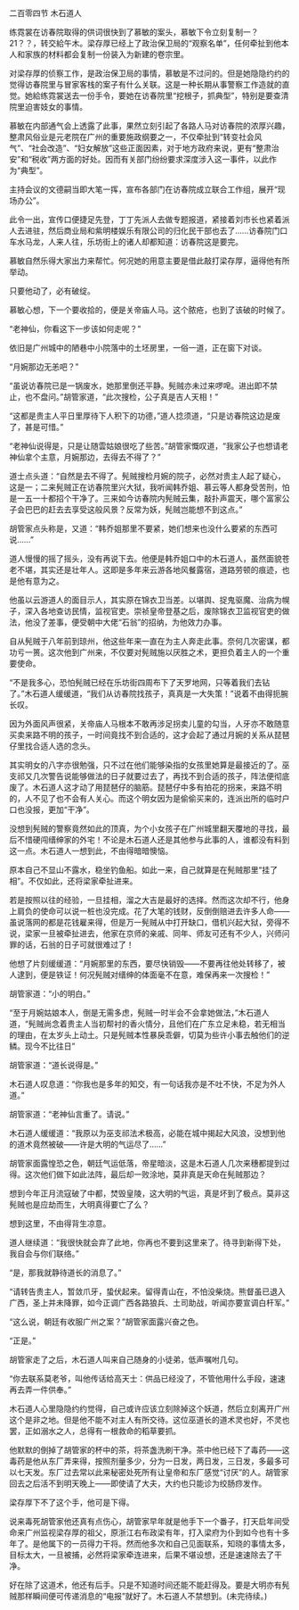 

二百零四节 木石道人

练霓裳在访春院取得的供词很快到了慕敏的案头，慕敏下令立刻复制一？21？？，转交給午木。梁存厚已经上了政治保卫局的“观察名单”，任何牵扯到他本人和家族的材料都会复制一份装入为新建的卷宗里。

对梁存厚的侦察工作，是政治保卫局的事情，慕敏是不过问的。但是她隐隐约约的觉得访春院里与冒家客栈的案子有什么关联。这是一种长期从事警察工作造就的直觉。她給练霓裳送去一份手令，要她在访春院里“挖根子，抓典型”，特别是要查清院里迫害妓女的事情。

慕敏在内部通气会上透露了此事，果然立刻引起了各路人马对访春院的浓厚兴趣，整肃风俗业是元老院在广州的重要施政纲要之一，不仅牵扯到“转变社会风气”、“社会改造”、“妇女解放”这些正面因素，对于地方政府来说，更有“整肃治安”和“税收”两方面的好处。因而有关部门纷纷要求深度涉入这一事件，以此作为“典型”。

主持会议的文德嗣当即大笔一挥，宣布各部门在访春院成立联合工作组，展开“现场办公”。

此令一出，宣传口便捷足先登，丁丁先派人去做专题报道，紧接着刘市长也紧着派人去进驻，然后商业局和紫明楼娱乐有限公司的归化民干部也去了……访春院门口车水马龙，人来人往，乐坊街上的诸人却都知道：访春院这是要完。

慕敏自然乐得大家出力来帮忙。何况她的用意主要是借此敲打梁存厚，逼得他有所举动。

只要他动了，必有破绽。

慕敏心想，下一个要收拾的，便是关帝庙人马。这个脓疮，也到了该破的时候了。

“老神仙，你看这下一步该如何走呢？”

依旧是广州城中的陋巷中小院落中的土坯房里，一俗一道，正在窗下对谈。

“月婉那边无恙吧？”

“虽说访春院已是一锅废水，她那里倒还平静。髡贼亦未过来啰唣。进出即不禁止，也不盘问。”胡管家道，“此次搜检，公子真是吉人天相！”

“这都是贵主人平日里厚待下人积下的功德，”道人捻须道，“只是访春院这边是废了，甚是可惜。”

“老神仙说得是，只是让随雲姑娘很吃了些苦。”胡管家慨叹道，“我家公子也想请老神仙拿个主意，月婉那边，去得去不得了？”

道士点头道：“自然是去不得了。髡贼搜检月婉的院子，必然对贵主人起了疑心，这是一；二来髡贼正在访春院里兴大狱，我听闻韩乔姐、慕云等人都身受苦刑，怕是一五一十都招个干净了。三来如今访春院内髡贼云集，敲扑声震天，哪个富家公子会巴巴的赶去去享受这般风景？反常为妖，髡贼岂能想不到这点。”

胡管家点头称是，又道：“韩乔姐那里不要紧，她们想来也没什么要紧的东西可说……”

道人慢慢的摇了摇头，没有再说下去。他便是韩乔姐口中的木石道人，虽然面貌苍老不堪，其实还是壮年人。这即是多年来云游各地风餐露宿，道路劳顿的痕迹，也是他有意为之。

他虽以云游道人的面目示人，其实原在锦衣卫当差。以堪舆、捉鬼驱魔、治病为幌子，深入各地查访民情，监视官吏。崇祯皇帝登基之后，废除锦衣卫监视官吏的做法，他没了差事，便受朝中大佬“石翁”的招纳，为他效力办事。

自从髡贼于八年前到琼州，他这些年来一直在为主人奔走此事。奈何几次密谋，都功亏一篑。这次他到广州来，不仅要对髡贼施以厌胜之术，更担负着主人的一个重要使命。

“不是我多心，恐怕髡贼已经在乐坊街四周布下了天罗地网，只等着我们去钻了。”木石道人缓缓道，“我们从访春院找孩子，真真是一大失策！”说着不由得扼腕长叹。

因为外面风声很紧，关帝庙人马根本不敢再涉足拐卖儿童的勾当，人牙亦不敢随意买卖来路不明的孩子，一时间竟找不到合适的，这才会起了通过月婉的关系从琵琶仔里找合适人选的念头。

其实明女的八字亦很勉强，只不过在他们能够染指的女孩里她算是最接近的了。巫支祁又几次警告说能够做法的日子就要过去了，再找不到合适的孩子，阵法便彻底废了。木石道人这才动了用琵琶仔的脑筋。琵琶仔中多有拍花的拐来，来路不明的，人不见了也不会有人关心。而这个明女因为是偷偷买来的，连派出所的临时户口也没报，更加“干净”。

没想到髡贼的警察竟然如此的顶真，为个小女孩子在广州城里翻天覆地的寻找，最后不惜硬闯缙绅家的外宅！不论是木石道人还是其他参与此事的人，谁都没有料到这一点。木石道人一想到此，不由得暗暗懊恼。

原本自己不显山不露水，稳坐钓鱼船。如此一来，自己就算是在髡贼那里“挂了相”。不仅如此，还将梁家牵扯进来。

若是按照以往的经验，一旦挂相，溜之大吉是最好的选择。然而这次却不行，他身上肩负的使命可以说一桩也没完成。花了大笔的钱财，反倒倒赔进去许多人命――虽说落网的都是花钱雇来得，但是万一髡贼从中打开缺口，借机兴起大狱，旁得不说，梁家一旦被牵扯进去，他家在京师的亲戚、同年、师友可还有不少人，兴师问罪的话，石翁的日子可就很难过了！

他想了片刻缓缓道：“月婉那里的东西，要尽快销毁――不要再往他处转移了，被人逮到，便是铁证！何况髡贼对缙绅的体面毫不在意，难保再来一次搜检！”

胡管家道：“小的明白。”

“至于月婉姑娘本人，倒是无需多虑，髡贼一时半会不会拿她做法，”木石道人道，“髡贼尚念着贵主人当初帮衬的香火情分，且他们在广东立足未稳，若无相当的理由，在太岁头上动土。只是髡贼本性暴戾乖僻，切莫为些许小事去触他们的逆鳞。现今不比往日”

胡管家道：“道长说得是。”

木石道人叹息道：“你我也是多年的知交，有一句话我亦是不吐不快，不足为外人道。”

胡管家道：“老神仙言重了。请说。”

木石道人缓缓道：“我原以为巫支祁法术极高，必能在城中揭起大风浪，没想到他的道术竟然被破――许是大明的气运尽了……”

胡管家面露惶恐之色，朝廷气运低落，帝星暗淡，这是木石道人几次来穗都提到过得。这次他们做下如此法阵，最后却一败涂地，莫非真是天命在髡贼那边？

想到今年正月流寇破了中都，焚毁皇陵，这大明的气运，真是坏到了极点。莫非这髡贼也是应劫而生，大明真得要亡了么？

想到这里，不由得背生凉意。

道人继续道：“我很快就会弃了此地，你再也不要到这里来了。待寻到新得下处，我自会与你们联络。”

“是，那我就静待道长的消息了。”

“请转告贵主人，暂敛爪牙，蛰伏起来。留得青山在，不怕没柴烧。熊督虽已退入广西，圣上并未降罪，如今正调广西各路狼兵、土司助战，听闻亦要宣调白杆军。”

“这么说，朝廷有收服广州之案？”胡管家面露兴奋之色。

“正是。”

胡管家走了之后，木石道人叫来自己随身的小徒弟，低声嘱咐几句。

“你去联系莫老爷，叫他传话给高天士：供品已经没了，不管他用什么手段，速速再去弄一件供奉。”

木石道人心里隐隐约约觉得，自己或许应该立刻除掉这个妖道，然后立刻离开广州这个是非之地。但是他不能不对主人有所交待。这位巫道长的道术灵也好，不灵也罢，正如溺水之人，总得有一根救命的稻草要抓。

他默默的倒掉了胡管家的杯中的茶，将茶盏洗刷干净。茶中他已经下了毒药――这毒药是他从东厂弄来得，按照剂量多少，分为一日发，两日发，三日发，多最多可以七天发。东厂过去常以此来秘密处死所有让皇帝和东厂感觉“讨厌”的人。胡管家回去之后活不到明天晚上――即使请了大夫，大约也只能诊为绞肠痧发作。

梁存厚下不了这个手，他可是下得。

说来毒死胡管家他还真有点伤心，胡管家早年就是他手下一个番子，打天启年间受命来广州监视梁存厚的祖父，原浙江右布政梁有年，打入梁府为仆到如今也有十多年了。是他属下的一员得力干将。然而他多次和自己见面联系，知晓的事情太多，目标太大，一旦被捕，必然将梁家牵连进来，后果不堪设想，还是速速除去了干净。

好在除了这道术，他还有后手。只是不知道时间还能不能赶得及。要是大明亦有髡贼那样瞬间便可传递消息的“电报”就好了。木石道人不禁想到。(未完待续。)

